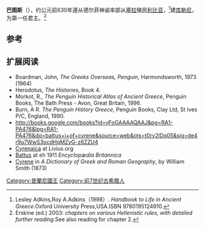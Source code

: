 {{Infobox Monarch
| name            =巴图斯
| title           =[[库勒尼|库勒尼]]國王
| image           =
| caption         =
| reign           =
|religious beliefs =
| coronation      =
| othertitles     =
| full name       =
| predecessor     =
| successor       =
| suc-type        =
| heir            =
| queen           =
| consort         =
| spouse 1        =
| spouse 2        =
| spouse 3        =
| spouse 4        =
| spouse 5        =
| spouse 6        =
| issue           =
| royal house     =
| dynasty         =[[库勒尼|库勒尼]]
| royal anthem    =
| father          =
| mother          =
| date of birth   =
| place of birth  =
| date of death   =
| place of death  =
| date of burial  =
| place of burial =
}}
'''巴图斯'''（{{lang-en|Battus I of Cyrene}}），约公元前630年遵从德尔菲神谕率部从[[塞拉|塞拉]]殖民[[利比亚|利比亚]]，<ref>Lesley Adkins,Roy A.Adkins（1998）. ''Handbook to Life in Ancient Greece''.Oxford University Press,USA.ISBN 9780195124910.</ref>建[[库勒尼|库勒尼]]，为第一任君主。<ref>Erskine (ed.) 2003: ''chapters on various Hellenistic rules, with detailed further reading''.See also reading for chapter 2.</ref>

== 参考 ==
{{reflist}}

==扩展阅读==
*Boardman, John, ''The Greeks Overseas, Penguin'', Harmondsworth, 1973 (1964)
*Herodotus, ''The Histories'', Book 4.
*Morkot, R., ''The Penguin Historical Atlas of Ancient Greece'', Penguin Books, The Bath Press - Avon, Great Britain, 1996.
*Burn, A R. ''The Penguin History Greece'', Penguin Books, Clay Ltd, St Ives P/C, England, 1990.
*http://books.google.com/books?id=yFoGAAAAQAAJ&pg=RA1-PA476&lpg=RA1-PA476&dq=battus+i+of+cyrene&source=web&ots=t0ry2lDq05&sig=de4r9u7WwS3ocdHqMZvG-z6ZZU4 {{Wayback|url=http://books.google.com/books?id=yFoGAAAAQAAJ&pg=RA1-PA476&lpg=RA1-PA476&dq=battus+i+of+cyrene&source=web&ots=t0ry2lDq05&sig=de4r9u7WwS3ocdHqMZvG-z6ZZU4 |date=20200810153838 }}
*[https://web.archive.org/web/20070808094738/http://www.livius.org/ct-cz/cyrenaica/cyrenaica.html Cyrenaica] at Livius.org
*[https://web.archive.org/web/20071105160140/http://www.1911encyclopedia.org/Battus Battus] at eh 1911 ''Encyclopædia Britannica''
*[http://www.mediterranees.net/dictionnaires/smith/cyrene.html Cyrene] {{Wayback|url=http://www.mediterranees.net/dictionnaires/smith/cyrene.html |date=20141013183330 }} in ''A Dictionary of Greek and Roman Geography'', by William Smith (1873)

{{古希臘}}

[[Category:昔蘭尼國王|Category:昔蘭尼國王]]
[[Category:前7世纪古希腊人|Category:前7世纪古希腊人]]
